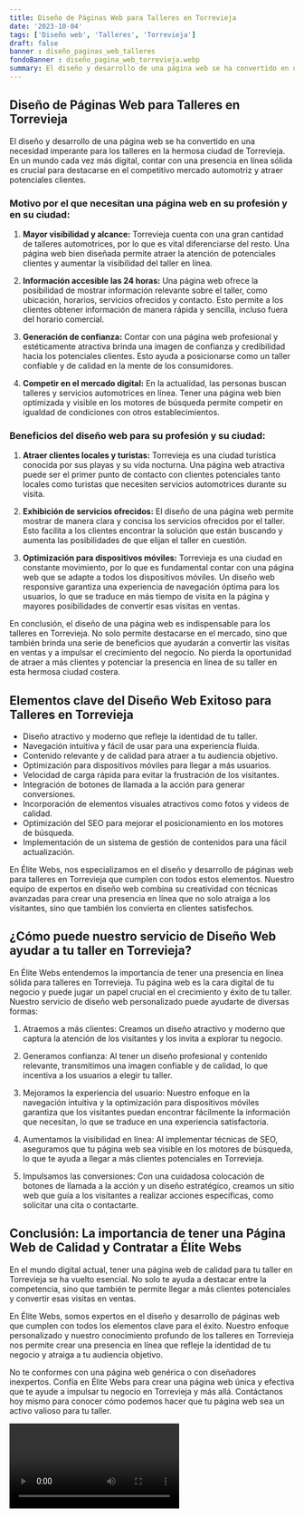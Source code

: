 ```yaml
---
title: Diseño de Páginas Web para Talleres en Torrevieja
date: '2023-10-04'
tags: ['Diseño web', 'Talleres', 'Torrevieja']
draft: false
banner : diseño_paginas_web_talleres
fondoBanner : diseño_pagina_web_torrevieja.webp
summary: El diseño y desarrollo de una página web se ha convertido en una necesidad imperante para los talleres en la hermosa ciudad de Torrevieja. En un mundo cada vez más digital, contar con una presencia en línea sólida es crucial para destacarse en el competitivo mercado automotriz y atraer potenciales clientes.
---
```


## Diseño de Páginas Web para Talleres en Torrevieja

El diseño y desarrollo de una página web se ha convertido en una necesidad imperante para los talleres en la hermosa ciudad de Torrevieja. En un mundo cada vez más digital, contar con una presencia en línea sólida es crucial para destacarse en el competitivo mercado automotriz y atraer potenciales clientes.

### Motivo por el que necesitan una página web en su profesión y en su ciudad:

1. **Mayor visibilidad y alcance:** Torrevieja cuenta con una gran cantidad de talleres automotrices, por lo que es vital diferenciarse del resto. Una página web bien diseñada permite atraer la atención de potenciales clientes y aumentar la visibilidad del taller en línea.

2. **Información accesible las 24 horas:** Una página web ofrece la posibilidad de mostrar información relevante sobre el taller, como ubicación, horarios, servicios ofrecidos y contacto. Esto permite a los clientes obtener información de manera rápida y sencilla, incluso fuera del horario comercial.

3. **Generación de confianza:** Contar con una página web profesional y estéticamente atractiva brinda una imagen de confianza y credibilidad hacia los potenciales clientes. Esto ayuda a posicionarse como un taller confiable y de calidad en la mente de los consumidores.

4. **Competir en el mercado digital:** En la actualidad, las personas buscan talleres y servicios automotrices en línea. Tener una página web bien optimizada y visible en los motores de búsqueda permite competir en igualdad de condiciones con otros establecimientos.

### Beneficios del diseño web para su profesión y su ciudad:

1. **Atraer clientes locales y turistas:** Torrevieja es una ciudad turística conocida por sus playas y su vida nocturna. Una página web atractiva puede ser el primer punto de contacto con clientes potenciales tanto locales como turistas que necesiten servicios automotrices durante su visita.

2. **Exhibición de servicios ofrecidos:** El diseño de una página web permite mostrar de manera clara y concisa los servicios ofrecidos por el taller. Esto facilita a los clientes encontrar la solución que están buscando y aumenta las posibilidades de que elijan el taller en cuestión.

3. **Optimización para dispositivos móviles:** Torrevieja es una ciudad en constante movimiento, por lo que es fundamental contar con una página web que se adapte a todos los dispositivos móviles. Un diseño web responsive garantiza una experiencia de navegación óptima para los usuarios, lo que se traduce en más tiempo de visita en la página y mayores posibilidades de convertir esas visitas en ventas.

En conclusión, el diseño de una página web es indispensable para los talleres en Torrevieja. No solo permite destacarse en el mercado, sino que también brinda una serie de beneficios que ayudarán a convertir las visitas en ventas y a impulsar el crecimiento del negocio. No pierda la oportunidad de atraer a más clientes y potenciar la presencia en línea de su taller en esta hermosa ciudad costera.

<GifSeo />

<Cta />

## Elementos clave del Diseño Web Exitoso para Talleres en Torrevieja

- Diseño atractivo y moderno que refleje la identidad de tu taller.
- Navegación intuitiva y fácil de usar para una experiencia fluida.
- Contenido relevante y de calidad para atraer a tu audiencia objetivo.
- Optimización para dispositivos móviles para llegar a más usuarios.
- Velocidad de carga rápida para evitar la frustración de los visitantes.
- Integración de botones de llamada a la acción para generar conversiones.
- Incorporación de elementos visuales atractivos como fotos y videos de calidad.
- Optimización del SEO para mejorar el posicionamiento en los motores de búsqueda.
- Implementación de un sistema de gestión de contenidos para una fácil actualización.

En Élite Webs, nos especializamos en el diseño y desarrollo de páginas web para talleres en Torrevieja que cumplen con todos estos elementos. Nuestro equipo de expertos en diseño web combina su creatividad con técnicas avanzadas para crear una presencia en línea que no solo atraiga a los visitantes, sino que también los convierta en clientes satisfechos.

## ¿Cómo puede nuestro servicio de Diseño Web ayudar a tu taller en Torrevieja?

En Élite Webs entendemos la importancia de tener una presencia en línea sólida para talleres en Torrevieja. Tu página web es la cara digital de tu negocio y puede jugar un papel crucial en el crecimiento y éxito de tu taller. Nuestro servicio de diseño web personalizado puede ayudarte de diversas formas:

1. Atraemos a más clientes: Creamos un diseño atractivo y moderno que captura la atención de los visitantes y los invita a explorar tu negocio.

2. Generamos confianza: Al tener un diseño profesional y contenido relevante, transmitimos una imagen confiable y de calidad, lo que incentiva a los usuarios a elegir tu taller.

3. Mejoramos la experiencia del usuario: Nuestro enfoque en la navegación intuitiva y la optimización para dispositivos móviles garantiza que los visitantes puedan encontrar fácilmente la información que necesitan, lo que se traduce en una experiencia satisfactoria.

4. Aumentamos la visibilidad en línea: Al implementar técnicas de SEO, aseguramos que tu página web sea visible en los motores de búsqueda, lo que te ayuda a llegar a más clientes potenciales en Torrevieja.

5. Impulsamos las conversiones: Con una cuidadosa colocación de botones de llamada a la acción y un diseño estratégico, creamos un sitio web que guía a los visitantes a realizar acciones específicas, como solicitar una cita o contactarte.

## Conclusión: La importancia de tener una Página Web de Calidad y Contratar a Élite Webs

En el mundo digital actual, tener una página web de calidad para tu taller en Torrevieja se ha vuelto esencial. No solo te ayuda a destacar entre la competencia, sino que también te permite llegar a más clientes potenciales y convertir esas visitas en ventas.

En Élite Webs, somos expertos en el diseño y desarrollo de páginas web que cumplen con todos los elementos clave para el éxito. Nuestro enfoque personalizado y nuestro conocimiento profundo de los talleres en Torrevieja nos permite crear una presencia en línea que refleje la identidad de tu negocio y atraiga a tu audiencia objetivo.

No te conformes con una página web genérica o con diseñadores inexpertos. Confía en Élite Webs para crear una página web única y efectiva que te ayude a impulsar tu negocio en Torrevieja y más allá. Contáctanos hoy mismo para conocer cómo podemos hacer que tu página web sea un activo valioso para tu taller.

<Video />

<CtaBot job='Talleres' city='Torrevieja'/>

<Gmaps query='Torrevieja+españa+maps' />